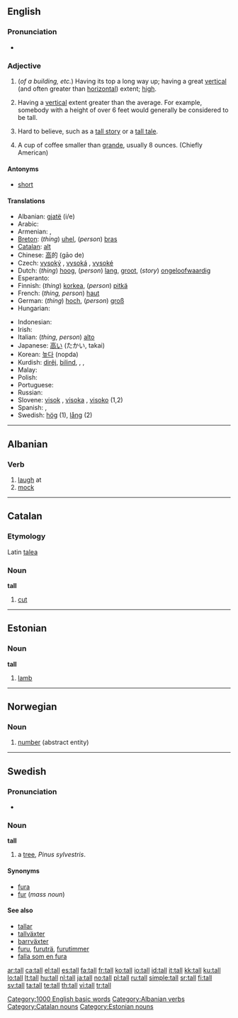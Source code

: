 {{also|tal|Tal}}
==English==

===Pronunciation===
* {{audio|en-us-tall.ogg|Audio (US)}}
*: {{rhymes|ɔːl}}

===Adjective===
{{en-adj|er}}

# (''of a building, etc.'') Having its top a long way up; having a great [[vertical]] (and often greater than [[horizontal]]) extent; [[high]].
# {{context|of a person}} Having a [[vertical]] extent greater than the average. For example, somebody with a height of over 6 feet would generally be considered to be tall.
# {{context|of a story}} Hard to believe, such as a [[tall story]] or a [[tall tale]].
# {{context|of a cup of coffee}} A cup of coffee smaller than [[grande]], usually 8 ounces. (Chiefly American)

====Antonyms====
* [[short]]

====Translations====
{{trans-top}}
* Albanian: [[gjatë]] (i/e)
* Arabic: {{Arab|[[طويل]]}} {{unicode|(ʈawí:l)}}
* Armenian: {{t+|hy|բարձր|tr=barjr|sc=Armn|xs=Armenian}}, {{t-|hy|բարձրահասակ|tr=barjrahasak|sc=Armn|xs=Armenian}}
* [[Breton]]: (''thing'') [[uhel]], (''person'') [[bras]]
* [[Catalan]]: [[alt]]
* Chinese: [[高]]的 (gāo de)
* Czech: [[vysoký]] {{m}}, [[vysoká]] {{f}}, [[vysoké]] {{n}}
* Dutch: (''thing'') [[hoog]], (''person'') [[lang]], [[groot]], (''story'') [[ongeloofwaardig]]
* Esperanto: {{t-|eo|alta|xs=Esperanto}}
* Finnish: (''thing'') [[korkea]], (''person'') [[pitkä]]
* French: (''thing, person'') [[haut]]
* German: (''thing'') [[hoch]], (''person'') [[groß]]
* Hungarian: {{t+|hu|magas}}
{{trans-mid}}
* Indonesian: {{t+|id|tinggi|xs=Indonesian}}
* Irish: {{t-|ga|ard|xs=Irish}}
* Italian: (''thing, person'') [[alto]]
* Japanese: [[高い]] (たかい, takai)
* Korean: [[높다]] (nopda)
* Kurdish: [[dirêj]], [[bilind]], {{KUchar|[[درێژ]]}}, {{KUchar|[[باڵا به‌رز]]}}, {{KUchar|[[باڵا هه‌ڵچوو]]}}
* Malay: {{t+|ms|tinggi|xs=Malay}}
* Polish: {{t+|pl|wysoki}}
* Portuguese: {{t+|pt|alto}}
* Russian: {{t+|ru|высокий|tr=vysókij|sc=Cyrl}}
* Slovene: [[visok]] {{m}}, [[visoka]] {{f}}, [[visoko]] {{n}} (1,2)
* Spanish: {{t+|es|alto|m}}, {{t-|es|alta|f}}
* Swedish: [[hög]] (1), [[lång]] (2)
{{trans-bottom}}

[[Category:1000 English basic words]]

----

==Albanian==

===Verb===
{{infl|sq|verb}}

# [[laugh]] at
# [[mock]]

[[Category:Albanian verbs]]

----

==Catalan==

===Etymology===
Latin [[talea]]

===Noun===
'''tall'''

# [[cut]]

[[Category:Catalan nouns]]

----

==Estonian==

===Noun===
'''tall'''

# [[lamb]]

[[Category:Estonian nouns]]

----

==Norwegian==

===Noun===
{{infl|no|noun}}

# [[number]] (abstract entity)

{{tbot entry|Norwegian|number|2008|April|no}}

----

==Swedish==

===Pronunciation===
* {{audio|Sv-en tall.ogg|audio}}

===Noun===
'''tall'''

# a [[tree]], ''Pinus sylvestris''.

====Synonyms====
* [[fura]]
* [[fur]] (''mass noun'')

====See also====
* [[tallar]]
* [[tallväxter]]
* [[barrväxter]]
* [[furu]], [[furuträ]], [[furutimmer]]
* [[falla som en fura]]

[[ar:tall]]
[[ca:tall]]
[[el:tall]]
[[es:tall]]
[[fa:tall]]
[[fr:tall]]
[[ko:tall]]
[[io:tall]]
[[id:tall]]
[[it:tall]]
[[kk:tall]]
[[ku:tall]]
[[lo:tall]]
[[lt:tall]]
[[hu:tall]]
[[nl:tall]]
[[ja:tall]]
[[no:tall]]
[[pl:tall]]
[[ru:tall]]
[[simple:tall]]
[[sr:tall]]
[[fi:tall]]
[[sv:tall]]
[[ta:tall]]
[[te:tall]]
[[th:tall]]
[[vi:tall]]
[[tr:tall]]